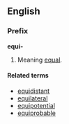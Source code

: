 ==English==
===Prefix===
'''equi-'''

#Meaning [[equal]].

====Related terms====
*[[equidistant]]
*[[equilateral]]
*[[equipotential]]
*[[equiprobable]]